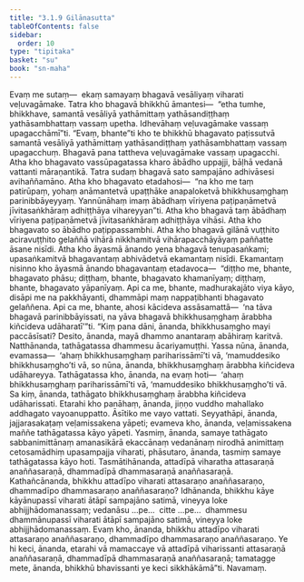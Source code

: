 ```yaml
---
title: "3.1.9 Gilānasutta"
tableOfContents: false
sidebar:
  order: 10
type: "tipitaka"
basket: "su"
book: "sn-maha"
---
```



<DynamicBreadcrumb />

<Division number="375" book="sn-maha">

<Paragraph number="790" book="sn-maha">
Evaṃ me sutaṃ—  ekaṃ samayaṃ bhagavā vesāliyaṃ viharati veḷuvagāmake. Tatra kho bhagavā bhikkhū āmantesi—  “etha tumhe, bhikkhave, samantā vesāliyā yathāmittaṃ yathāsandiṭṭhaṃ yathāsambhattaṃ vassaṃ upetha. Idhevāhaṃ veḷuvagāmake vassaṃ upagacchāmī”ti. “Evaṃ, bhante”ti kho te bhikkhū bhagavato paṭissutvā samantā vesāliyā yathāmittaṃ yathāsandiṭṭhaṃ yathāsambhattaṃ vassaṃ upagacchuṃ. Bhagavā pana tattheva veḷuvagāmake vassaṃ upagacchi.
</Paragraph>

<Paragraph number="791" book="sn-maha">
Atha kho bhagavato vassūpagatassa kharo ābādho uppajji, bāḷhā vedanā vattanti māraṇantikā. Tatra sudaṃ bhagavā sato sampajāno adhivāsesi avihaññamāno. Atha kho bhagavato etadahosi—  “na kho me taṃ patirūpaṃ, yohaṃ anāmantetvā upaṭṭhāke anapaloketvā bhikkhusaṃghaṃ parinibbāyeyyaṃ. Yannūnāhaṃ imaṃ ābādhaṃ vīriyena paṭipaṇāmetvā jīvitasaṅkhāraṃ adhiṭṭhāya vihareyyan”ti. Atha kho bhagavā taṃ ābādhaṃ vīriyena paṭipaṇāmetvā jīvitasaṅkhāraṃ adhiṭṭhāya vihāsi. Atha kho bhagavato so ābādho paṭippassambhi.
</Paragraph>

<Paragraph number="792" book="sn-maha">
Atha kho bhagavā gilānā vuṭṭhito aciravuṭṭhito gelaññā vihārā nikkhamitvā vihārapacchāyāyaṃ paññatte āsane nisīdi. Atha kho āyasmā ānando yena bhagavā tenupasaṅkami; upasaṅkamitvā bhagavantaṃ abhivādetvā ekamantaṃ nisīdi. Ekamantaṃ nisinno kho āyasmā ānando bhagavantaṃ etadavoca—  “diṭṭho me, bhante, bhagavato phāsu; diṭṭhaṃ, bhante, bhagavato khamanīyaṃ; diṭṭhaṃ, bhante, bhagavato yāpanīyaṃ. Api ca me, bhante, madhurakajāto viya kāyo, disāpi me na pakkhāyanti, dhammāpi maṃ nappaṭibhanti bhagavato gelaññena. Api ca me, bhante, ahosi kācideva assāsamattā—  ‘na tāva bhagavā parinibbāyissati, na yāva bhagavā bhikkhusaṃghaṃ ārabbha kiñcideva udāharatī’”ti.
</Paragraph>

<Paragraph number="793" book="sn-maha">
“Kiṃ pana dāni, ānanda, bhikkhusaṃgho mayi paccāsīsati? Desito, ānanda, mayā dhammo anantaraṃ abāhiraṃ karitvā. Natthānanda, tathāgatassa dhammesu ācariyamuṭṭhi. Yassa nūna, ānanda, evamassa—  ‘ahaṃ bhikkhusaṃghaṃ pariharissāmī’ti vā, ‘mamuddesiko bhikkhusaṃgho’ti vā, so nūna, ānanda, bhikkhusaṃghaṃ ārabbha kiñcideva udāhareyya. Tathāgatassa kho, ānanda, na evaṃ hoti—  ‘ahaṃ bhikkhusaṃghaṃ pariharissāmī’ti vā, ‘mamuddesiko bhikkhusaṃgho’ti vā. Sa kiṃ, ānanda, tathāgato bhikkhusaṃghaṃ ārabbha kiñcideva udāharissati. Etarahi kho panāhaṃ, ānanda, jiṇṇo vuddho mahallako addhagato vayoanuppatto. Āsītiko me vayo vattati. Seyyathāpi, ānanda, jajjarasakaṭaṃ veḷamissakena yāpeti; evameva kho, ānanda, veḷamissakena maññe tathāgatassa kāyo yāpeti.
</Paragraph>

<Paragraph number="794" book="sn-maha">
Yasmiṃ, ānanda, samaye tathāgato sabbanimittānaṃ amanasikārā ekaccānaṃ vedanānaṃ nirodhā animittaṃ cetosamādhiṃ upasampajja viharati, phāsutaro, ānanda, tasmiṃ samaye tathāgatassa kāyo hoti. Tasmātihānanda, attadīpā viharatha attasaraṇā anaññasaraṇā, dhammadīpā dhammasaraṇā anaññasaraṇā.
</Paragraph>

<Paragraph number="795" book="sn-maha">
Kathañcānanda, bhikkhu attadīpo viharati attasaraṇo anaññasaraṇo, dhammadīpo dhammasaraṇo anaññasaraṇo? Idhānanda, bhikkhu kāye kāyānupassī viharati ātāpī sampajāno satimā, vineyya loke abhijjhādomanassaṃ; vedanāsu …pe…  citte …pe…  dhammesu dhammānupassī viharati ātāpī sampajāno satimā, vineyya loke abhijjhādomanassaṃ. Evaṃ kho, ānanda, bhikkhu attadīpo viharati attasaraṇo anaññasaraṇo, dhammadīpo dhammasaraṇo anaññasaraṇo. Ye hi keci, ānanda, etarahi vā mamaccaye vā attadīpā viharissanti attasaraṇā anaññasaraṇā, dhammadīpā dhammasaraṇā anaññasaraṇā; tamatagge mete, ānanda, bhikkhū bhavissanti ye keci sikkhākāmā”ti.

</Paragraph>
</Division>

<Paragraph number="796" type="center" book="sn-maha">
Navamaṃ.
</Paragraph>